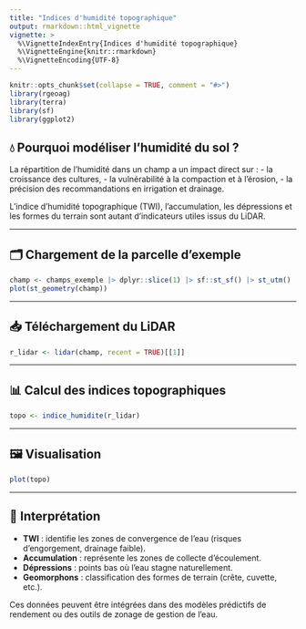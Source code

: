 ```yaml
---
title: "Indices d'humidité topographique"
output: rmarkdown::html_vignette
vignette: >
  %\VignetteIndexEntry{Indices d'humidité topographique}
  %\VignetteEngine{knitr::rmarkdown}
  %\VignetteEncoding{UTF-8}
---
```


```r
knitr::opts_chunk$set(collapse = TRUE, comment = "#>")
library(rgeoag)
library(terra)
library(sf)
library(ggplot2)
```

## 💧 Pourquoi modéliser l'humidité du sol ?

La répartition de l’humidité dans un champ a un impact direct sur :
- la croissance des cultures,
- la vulnérabilité à la compaction et à l’érosion,
- la précision des recommandations en irrigation et drainage.

L’indice d’humidité topographique (TWI), l’accumulation, les dépressions et les formes du terrain sont autant d’indicateurs utiles issus du LiDAR.

---

## 🗂️ Chargement de la parcelle d'exemple

```r
champ <- champs_exemple |> dplyr::slice(1) |> sf::st_sf() |> st_utm()
plot(st_geometry(champ))
```

---

## 📥 Téléchargement du LiDAR

```r
r_lidar <- lidar(champ, recent = TRUE)[[1]]
```

---

## 📊 Calcul des indices topographiques

```r
topo <- indice_humidite(r_lidar)
```

---

## 🖼️ Visualisation

```r
plot(topo)
```

---

## 🧠 Interprétation

- **TWI** : identifie les zones de convergence de l’eau (risques d’engorgement, drainage faible).
- **Accumulation** : représente les zones de collecte d’écoulement.
- **Dépressions** : points bas où l’eau stagne naturellement.
- **Geomorphons** : classification des formes de terrain (crête, cuvette, etc.).

Ces données peuvent être intégrées dans des modèles prédictifs de rendement ou des outils de zonage de gestion de l’eau.
